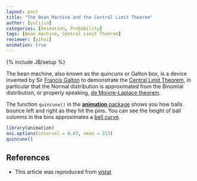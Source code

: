 ```yaml
---
layout: post
title: "The Bean Machine and the Central Limit Theorem"
author: [yulijia]
categories: [Animation, Probability]
tags: [Bean machine, Central Limit Theorem]
reviewer: [yihui]
animation: true
---
```

{% include JB/setup %}

The bean machine, also known as the quincunx or Galton box, is a device invented by Sir [Francis
Galton](http://en.wikipedia.org/wiki/Francis_Galton) to demonstrate the [Central Limit
Theorem](http://en.wikipedia.org/wiki/Central_limit_theorem), in particular that the Normal
distribution is approximated from the Binomial distribution, or properly speaking, [de
Moivre–Laplace theorem](http://en.wikipedia.org/wiki/De_Moivre%E2%80%93Laplace_theorem).

The function `quincunx()` in the [**animation** package](http://yihui.name/animation) shows you how
balls bounce left and right as they hit the pins. You can see the height of ball columns in the
bins approximates a [bell curve](http://en.wikipedia.org/wiki/Normal_distribution).


```r
library(animation)
ani.options(interval = 0.03, nmax = 213)
quincunx()
```

## References

- This article was reproduced from [vistat](http://vis.supstat.com/2013/04/bean-machine/)
